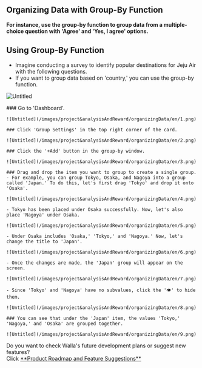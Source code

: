 
## Organizing Data with Group-By Function

<Callout type='info' emoji="🔔">**For instance, use the group-by function to group data from a multiple-choice question with 'Agree' and 'Yes, I agree' options.**</Callout>

## Using Group-By Function

- Imagine conducting a survey to identify popular destinations for Jeju Air with the following questions.
- If you want to group data based on 'country,' you can use the group-by function.

![Untitled](/images/project&analysisAndReward/organizingData/en/0.png)

<Steps>
    ### Go to 'Dashboard'.

    ![Untitled](/images/project&analysisAndReward/organizingData/en/1.png)

    ### Click 'Group Settings' in the top right corner of the card.

    ![Untitled](/images/project&analysisAndReward/organizingData/en/2.png)

    ### Click the '+Add' button in the group-by window.

    ![Untitled](/images/project&analysisAndReward/organizingData/en/3.png)

    ### Drag and drop the item you want to group to create a single group.
    - For example, you can group Tokyo, Osaka, and Nagoya into a group called 'Japan.' To do this, let's first drag 'Tokyo' and drop it onto 'Osaka'.

    ![Untitled](/images/project&analysisAndReward/organizingData/en/4.png)

    - Tokyo has been placed under Osaka successfully. Now, let's also place 'Nagoya' under Osaka.

    ![Untitled](/images/project&analysisAndReward/organizingData/en/5.png)

    - Under Osaka includes 'Osaka,' 'Tokyo,' and 'Nagoya.' Now, let's change the title to 'Japan'.

    ![Untitled](/images/project&analysisAndReward/organizingData/en/6.png)

    - Once the changes are made, the 'Japan' group will appear on the screen.

    ![Untitled](/images/project&analysisAndReward/organizingData/en/7.png)

    - Since 'Tokyo' and 'Nagoya' have no subvalues, click the '👁' to hide them.

    ![Untitled](/images/project&analysisAndReward/organizingData/en/8.png)

    ### You can see that under the 'Japan' item, the values 'Tokyo,' 'Nagoya,' and 'Osaka' are grouped together.

    ![Untitled](/images/project&analysisAndReward/organizingData/en/9.png)

</Steps>

<Callout type='info' emoji="🔔">
    Do you want to check Walla's future development plans or suggest new features? <br/>Click <a
    href='https://app.walla.my/signin?redirectUrl=/support/featureRequest'
    target="_blank"
    rel="noopener noreferrer"
    style={{textDecoration: 'underline'}}>**Product
    Roadmap and Feature Suggestions**</a>
</Callout>